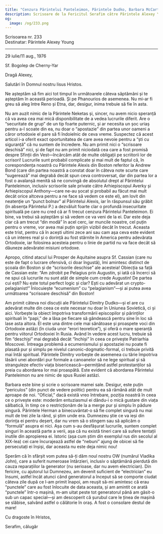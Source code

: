 ```yaml
---
title: "Cenzura Părintelui Panteleimon, Părintele Dudko, Barbara McCarthy acolo"
description: Scrisoare de la Fericitul Serafim către Părintele Alexey Young.
og:
  image: /og/233.png
---
```


<div style={{textAlign:'right', fontFamily:'monospace'}}>Scrisoarea nr. 233</div>
<div style={{textAlign:'left', fontFamily:'monospace'}}>Destinatar: Părintele Alexey Young</div>

---

29 iulie/11 aug., 1976

Sf. Bogolep de Cherny-Yar

Dragă Alexey,

Salutări în Domnul nostru Iisus Hristos.

Ne așteptăm să fim aici tot timpul în următoarele câteva săptămâni și te așteptăm în această perioadă. Și pe Phanourios de asemenea. Nu mi-ar fi greu să aleg între Reno și Etna, dar, desigur, inima trebuie să fie în asta.

Nu am auzit nimic de la Părintele Neketas și, sincer, nu avem nicio speranță că va avea cea mai mică disponibilitate de a vedea lucrurile diferit. Are o “securitate de grup” de un tip foarte puternic, și ar necesita un șoc uriaș pentru a-l scoate din ea, nu doar o “apostazie” din partea unor oameni a căror ortodoxie el pare să fi îndoielnic de ceva vreme. Suspectez că acest articol i-a oferit exact oportunitatea de care avea nevoie pentru a “ști cu siguranță” că nu suntem de încredere. Nu am primit nici o “scrisoare deschisă” nici, și de fapt nu am primit niciodată cea care a fost promisă despre Sfinții din Vest—încărcăm atât de multe obligații pe scriitorii lor de scrisori! Lucrurile sunt probabil complicate și mai mult de faptul că, în corespondența noastră cu Părintele Alexis din Boston referitor la Andrew Bond (care din partea noastră a constat doar în câteva note scurte care “sugerează” mai degrabă decât spun ceva controversat, dar din partea lor a fost o avalanșă menită să ne convingă de absolutul drept al Părintelui Panteleimon, inclusiv scrisorile sale private către Arhiepiscopul Averky și Arhiepiscopul Anthony—care ne-au șocat și probabil au făcut mai mult decât orice altceva pentru a ne face să vedem ce este el), am lovit din neatenție un “punct bolnav” al Părintelui Alexis, iar în răspunsul său grăbit (în absența Părintelui P.) a dezvăluit foarte clar o profundă insecuritate spirituală pe care nu cred că ar fi trecut cenzura Părintelui Panteleimon. Ei bine, va trebui să așteptăm și să vedem ce va veni de la ei. Dar este deja clar că am trecut “din modă” în acel cerc, iar muncile noastre, cel puțin pentru o vreme, vor avea mai puțin sprijin vizibil decât în trecut. Aceasta este trist, pentru că în acești ultimi zece ani sau cam așa ceva este evident că un interes real și o dorință au fost stârnite în America pentru adevărata Ortodoxie, iar folosirea acesteia pentru o linie de partid nu va face decât să dăuneze adevăratei misiuni ortodoxe.

Apropo, citind atacul lui Prosper de Aquitaine asupra Sf. Cassian (care nu este de fapt o lucrare ofensivă, ci doar îngustă), îmi amintesc distinct de școala din Boston și de “scrisorile deschise” ale acesteia! Obiecția sa față de Cassian este: “Am zdrobit pe Pelagius prin Augustin, și iată că încerci să ne spui că lucrurile nu sunt atât de simple cum crede Augustin! De partea cui ești? Nu este totul perfect logic și clar? Ești cu adevărat un crypto-pelagianist!” Înlocuiește “ecumenism” cu “pelagianism”—și ai putea avea următoarea “scrisoare deschisă” din Boston!

Am primit câteva noi discuții ale Părintelui Dimitry Dudko—și el are cu adevărat multe din ceea ce este necesar nu doar în Uniunea Sovietică, ci și aici. Vorbește la obiect împotriva transformării episcopilor și părinților spirituali în “papi,” de a lăsa pe fiecare să gândească pentru sine în loc să lase asta altora. El este una dintre cele mai sănătoase și proaspete voci din Ortodoxie astăzi (în ciuda unor “erori teoretice”), și oferă o mare speranță pentru viitorul Ortodoxiei în Rusia. Având în vedere acest lucru, trebuie să fim “deschiși” mai degrabă decât “închiși” în ceea ce privește Patriarhia Moscovei. Întreaga problemă a ecumenismului și apostaziei nu poate fi plasată pur și simplu pe nivelul canonic-dogmatic-formal, ci trebuie privită mai întâi spiritual. Părintele Dimitry vorbește de asemenea cu tărie împotriva lăsării unei abordări pur formale a canoanelor să ne lege spiritual și să stranguleze efectiv viața bisericească—permițând astfel protestanților să preia cu abordarea lor mai proaspătă. Este evident că abordarea Părintelui Panteleimon nu are nimic de spus Rusiei astăzi.

Barbara este bine și scrie o scrisoare mamei sale. Desigur, este puțin “periculos” (din punct de vedere politic) pentru ea să rămână atât de mult aproape de noi. “Oficial,” dacă există vreo întrebare, poziția noastră în ceea ce o privește este: moderăm entuziasmul ei dându-i o mică gustare din viața sălbatică, în timp ce o restricționăm de la a merge pur și simplu în pădure singură. Părintele Herman a binecuvântat-o să fie complet singură nu mai mult de trei zile la rând, și știm unde era. Dumnezeu știe ce va ieși din dorința ei pentru deșert, dar nu vrem să o stingem sau să aplicăm o “formulă” asupra ei nici. Așa cum s-au desfășurat lucrurile, suntem complet singuri în această parte a verii, așa că nu există tineri care să sufere tentații inutile din apropierea ei. Istoric (așa cum știm din exemplul rus din secolul al XIX-lea) cei care încurajează astfel de “nebuni” ajung de obicei să fie persecutați ei înșiși, dar aceasta nu este deja nimic nou!

Sperăm că în sfârșit vom putea să-ți dăm noul nostru OW (numărul Vladika John), care a suferit numeroase întârzieri, inclusiv o săptămână pierdută din cauza reparațiilor la generator (nu serioase, dar nu avem electrician). Din fericire, cu ajutorul lui Dumnezeu, am devenit suficient de “electrician” eu însumi, astfel încât atunci când generatorul a început să se comporte ciudat câteva zile după ce l-am primit înapoi, am reușit să-mi amintesc că erau “punctele” care au fost înlocuite de data aceasta, și am amintit ce arată “punctele” într-o mașină, m-am uitat peste tot generatorul până am găsit-o sub un capac special—și am descoperit că șurubul care le ținea de mașină se slăbise, salvând astfel o călătorie în oraș. A fost o consolare destul de mare!

Cu dragoste în Hristos,

Serafim, călugăr